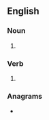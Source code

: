 {{also|Tingles}}
==English==

===Noun===
{{head|en|noun form}}

# {{plural of|tingle|lang=en}}

===Verb===
{{head|en|verb form}}

# {{en-third-person singular of|tingle}}

===Anagrams===
* {{anagrams|en|a=egilnst|Etlings|glisten|lingets|niglets|singlet|sniglet}}